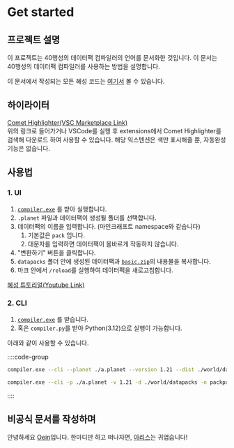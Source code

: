 # Get started

## 프로젝트 설명

이 프로젝트는 40행성의 데이터팩 컴파일러의 언어를 문서화한 것입니다. 이 문서는 40행성의 데이터팩 컴파일러를 사용하는 방법을 설명합니다.

이 문서에서 작성되는 모든 혜성 코드는 [여기서](https://github.com/Oein/planet_docs/tree/main/example) 볼 수 있습니다.

## 하이라이터

[Comet Highlighter(VSC Marketplace Link)](https://marketplace.visualstudio.com/items?itemName=alexmonkey05.comet-highlighter)  
위의 링크로 들어가거나 VSCode를 실행 후 extensions에서 Comet Highlighter를 검색해 다운로드 하여 사용할 수 있습니다.
해당 익스텐션은 색만 표시해줄 뿐, 자동완성 기능은 없습니다.

## 사용법

### 1. UI

1. [`compiler.exe`](https://github.com/alexmonkey05/Datapack-Compiler/releases) 를 받아 실행합니다.
2. `.planet` 파일과 데이터팩이 생성될 폴더를 선택합니다.
3. 데이터팩의 이름을 입력합니다. (마인크래프트 namespace와 같습니다)
   1. 기본값은 `pack` 입니다.
   2. 대문자를 입력하면 데이터팩이 올바르게 작동하지 않습니다.
4. "변환하기" 버튼을 클릭합니다.
5. `datapacks` 폴더 안에 생성된 데이터팩과 [`basic.zip`](https://github.com/alexmonkey05/Datapack-Compiler/releases/tag/v2.14)의 내용물을 복사합니다.
6. 마크 안에서 `/reload`를 실행하여 데이터팩을 새로고침합니다.

[혜성 튜토리얼(Youtube Link)](https://youtu.be/vzlmWR5MqCY)

### 2. CLI

1. [`compiler.exe`](https://github.com/alexmonkey05/Datapack-Compiler/releases) 를 받습니다.
2. 혹은 `compiler.py`를 받아 Python(3.12)으로 실행이 가능합니다.

아래와 같이 사용할 수 있습니다.

::::code-group

```bash [Fullname]
compiler.exe --cli --planet ./a.planet --version 1.21 --dist ./world/datapacks --name packpack
```

```bash [Shortname]
compiler.exe --cli -p ./a.planet -v 1.21 -d ./world/datapacks -n packpack
```

::::

## 비공식 문서를 작성하며

안녕하세요 [Oein](https://github.com/Oein)입니다. 한마디만 하고 떠나자면, [아리스](https://namu.wiki/w/%ED%85%90%EB%8F%84%20%EC%95%84%EB%A6%AC%EC%8A%A4)는 귀엽습니다!
